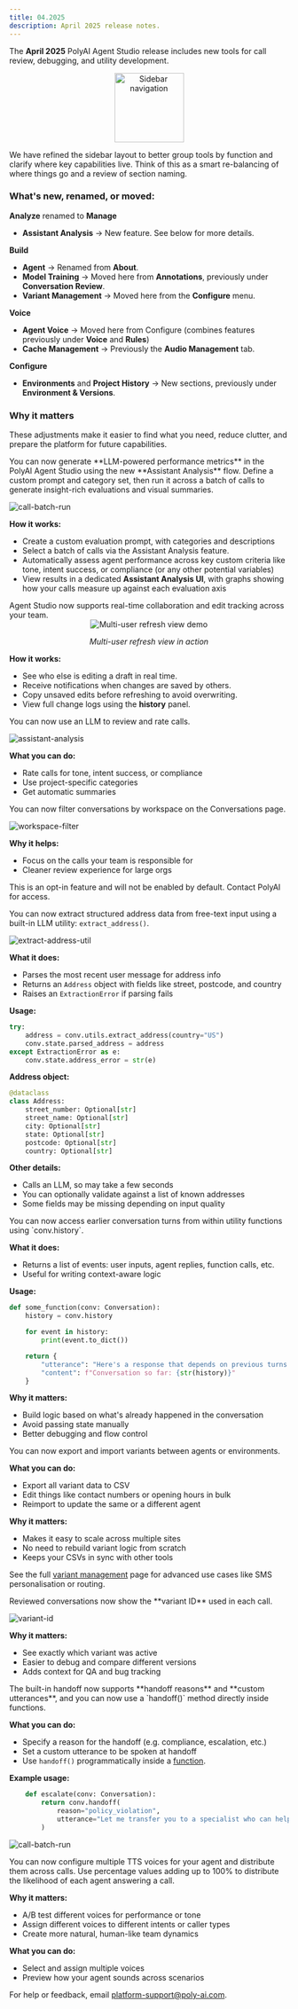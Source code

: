 ```yaml
---
title: 04.2025
description: April 2025 release notes.
---
```


The **April 2025** PolyAI Agent Studio release includes new tools for call review, debugging, and utility development.

<AccordionGroup>

<Accordion title="Information architecture updates" icon="bars">

<div align="center">
  <img src="/images/release-notes/2504/sidebar.png" alt="Sidebar navigation" width="125"/>
</div>

We have refined the sidebar layout to better group tools by function and clarify where key capabilities live. Think of this as a smart re-balancing of where things go and a review of section naming.

### What's new, renamed, or moved:

**Analyze** renamed to **Manage**
- **Assistant Analysis** → New feature. See below for more details.

**Build**
- **Agent** → Renamed from **About**.
- **Model Training** → Moved here from **Annotations**, previously under **Conversation Review**.
- **Variant Management** → Moved here from the **Configure** menu.

**Voice**
- **Agent Voice** → Moved here from Configure (combines features previously under **Voice** and **Rules**)
- **Cache Management** → Previously the **Audio Management** tab.

**Configure**
- **Environments** and **Project History** → New sections, previously under **Environment & Versions**.

### Why it matters
These adjustments make it easier to find what you need, reduce clutter, and prepare the platform for future capabilities.

</Accordion>

<Accordion title="Metrics" icon="circle-three-quarters">
You can now generate **LLM-powered performance metrics** in the PolyAI Agent Studio using the new **Assistant Analysis** flow. Define a custom prompt and category set, then run it across a batch of calls to generate insight-rich evaluations and visual summaries.

![call-batch-run](/images/release-notes/2504/call-batch-run.png)

**How it works:**

- Create a custom evaluation prompt, with categories and descriptions
- Select a batch of calls via the Assistant Analysis feature.
- Automatically assess agent performance across key custom criteria like tone, intent success, or compliance (or any other potential variables)
- View results in a dedicated **Assistant Analysis UI**, with graphs showing how your calls measure up against each evaluation axis

</Accordion>

<Accordion title="Live collaboration and edit history" icon="users">
Agent Studio now supports real-time collaboration and edit tracking across your team.

<div align="center">
  <img src="https://res.cloudinary.com/dtdd8khwd/image/upload/v1742990655/multi_user-refresh_view-2025-03-20_ba6e4w.gif" alt="Multi-user refresh view demo" />
  <p><em>Multi-user refresh view in action</em></p>
</div>

**How it works:**
- See who else is editing a draft in real time.
- Receive notifications when changes are saved by others.
- Copy unsaved edits before refreshing to avoid overwriting.
- View full change logs using the **history** panel.

</Accordion>

<Accordion title="Call categorization" icon="list-check">
You can now use an LLM to review and rate calls.

![assistant-analysis](/images/release-notes/2504/call-categorization.png)

**What you can do:**
- Rate calls for tone, intent success, or compliance
- Use project-specific categories
- Get automatic summaries

</Accordion>

<Accordion title="Workspace filter in Conversations" icon="window-restore">
You can now filter conversations by workspace on the Conversations page.

![workspace-filter](/images/release-notes/2504/version-filter.png)

**Why it helps:**
- Focus on the calls your team is responsible for
- Cleaner review experience for large orgs

</Accordion>

<Accordion title="Utility function – utils.extract_address" icon="address-book">
<Note>This is an opt-in feature and will not be enabled by default. Contact PolyAI for access.</Note>

You can now extract structured address data from free-text input using a built-in LLM utility: `extract_address()`.

![extract-address-util](/images/release-notes/2504/address-util.png)

**What it does:**
- Parses the most recent user message for address info
- Returns an `Address` object with fields like street, postcode, and country
- Raises an `ExtractionError` if parsing fails

**Usage:**
```python
try:
    address = conv.utils.extract_address(country="US")
    conv.state.parsed_address = address
except ExtractionError as e:
    conv.state.address_error = str(e)
```

**Address object:**
```python
@dataclass
class Address:
    street_number: Optional[str]
    street_name: Optional[str]
    city: Optional[str]
    state: Optional[str]
    postcode: Optional[str]
    country: Optional[str]
```

**Other details:**
- Calls an LLM, so may take a few seconds
- You can optionally validate against a list of known addresses
- Some fields may be missing depending on input quality

</Accordion>

<Accordion title="Conversation history access – conv.history" icon="book-open">
You can now access earlier conversation turns from within utility functions using `conv.history`.

**What it does:**
- Returns a list of events: user inputs, agent replies, function calls, etc.
- Useful for writing context-aware logic

**Usage:**
```python
def some_function(conv: Conversation):
    history = conv.history

    for event in history:
        print(event.to_dict())

    return {
        "utterance": "Here's a response that depends on previous turns.",
        "content": f"Conversation so far: {str(history)}"
    }
```

**Why it matters:**
- Build logic based on what's already happened in the conversation
- Avoid passing state manually
- Better debugging and flow control

</Accordion>

<Accordion title="Import and export variants" icon="arrow-right-arrow-left">
You can now export and import variants between agents or environments.

**What you can do:**
- Export all variant data to CSV
- Edit things like contact numbers or opening hours in bulk
- Reimport to update the same or a different agent

**Why it matters:**
- Makes it easy to scale across multiple sites
- No need to rebuild variant logic from scratch
- Keeps your CSVs in sync with other tools

<Tip>See the full [variant management](/variant-management/introduction) page for advanced use cases like SMS personalisation or routing.</Tip>
</Accordion>

<Accordion title="Variant ID added to conversations" icon="fingerprint">
Reviewed conversations now show the **variant ID** used in each call.

![variant-id](/images/release-notes/2504/call-variant.png)

**Why it matters:**
- See exactly which variant was active
- Easier to debug and compare different versions
- Adds context for QA and bug tracking

</Accordion>

<Accordion title="Builtin handoff improvements" icon="phone-intercom">
The built-in handoff now supports **handoff reasons** and **custom utterances**, and you can now use a `handoff()` method directly inside functions.

**What you can do:**
- Specify a reason for the handoff (e.g. compliance, escalation, etc.)
- Set a custom utterance to be spoken at handoff
- Use `handoff()` programmatically inside a [function](/function/introduction).

**Example usage:**

```python
    def escalate(conv: Conversation):
        return conv.handoff(
            reason="policy_violation",
            utterance="Let me transfer you to a specialist who can help."
        )
```

</Accordion>

<Accordion title="Multi-voice agents" icon="people">

![call-batch-run](/images/release-notes/2504/multi-voice.png)

You can now configure multiple TTS voices for your agent and distribute them across calls. Use percentage values adding up to 100% to distribute the likelihood of each agent answering a call.

**Why it matters:**
- A/B test different voices for performance or tone
- Assign different voices to different intents or caller types
- Create more natural, human-like team dynamics

**What you can do:**
- Select and assign multiple voices
- Preview how your agent sounds across scenarios

</Accordion>

</AccordionGroup>

For help or feedback, email [platform-support@poly-ai.com](mailto:platform-support@poly-ai.com).